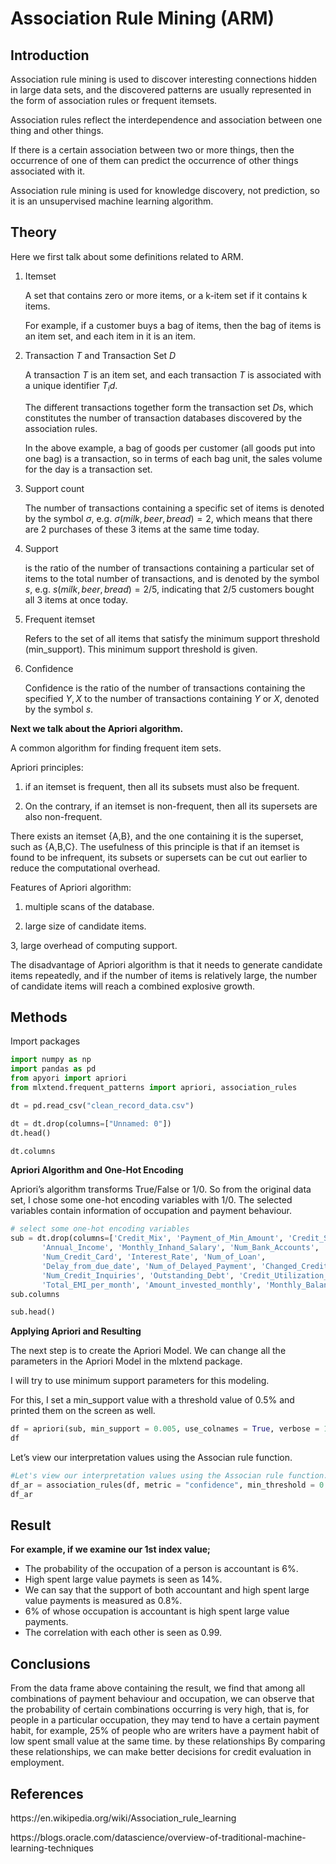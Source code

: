 # Association Rule Mining (ARM)

## Introduction

Association rule mining is used to discover interesting connections hidden in large data sets, and the discovered patterns are usually represented in the form of association rules or frequent itemsets.

Association rules reflect the interdependence and association between one thing and other things.

If there is a certain association between two or more things, then the occurrence of one of them can predict the occurrence of other things associated with it.

Association rule mining is used for knowledge discovery, not prediction, so it is an unsupervised machine learning algorithm.

## Theory

Here we first talk about some definitions related to ARM.

1. Itemset
   
   A set that contains zero or more items, or a k-item set if it contains k items.

    For example, if a customer buys a bag of items, then the bag of items is an item set, and each item in it is an item.

2. Transaction $T$ and Transaction Set $D$

    A transaction $T$ is an item set, and each transaction $T$ is associated with a unique identifier $T_id$.

    The different transactions together form the transaction set $D$s, which constitutes the number of transaction databases discovered by the association rules.


    In the above example, a bag of goods per customer (all goods put into one bag) is a transaction, so in terms of each bag unit, the sales volume for the day is a transaction set.

3. Support count
   
   The number of transactions containing a specific set of items is denoted by the symbol $\sigma$, e.g. $\sigma({milk,beer,bread})=2$, which means that there are 2 purchases of these 3 items at the same time today.

4. Support
   
   is the ratio of the number of transactions containing a particular set of items to the total number of transactions, and is denoted by the symbol $s$, e.g. $s({milk,beer,bread})=2/5$, indicating that 2/5 customers bought all 3 items at once today.

5. Frequent itemset
   
   Refers to the set of all items that satisfy the minimum support threshold (min_support).
   This minimum support threshold is given.

6. Confidence
   
   Confidence is the ratio of the number of transactions containing the specified ${Y,X}$ to the number of transactions containing ${Y}$ or ${X}$, denoted by the symbol $s$.

**Next we talk about the Apriori algorithm.**

A common algorithm for finding frequent item sets.

Apriori principles:

1. if an itemset is frequent, then all its subsets must also be frequent.

2. On the contrary, if an itemset is non-frequent, then all its supersets are also non-frequent.

There exists an itemset {A,B}, and the one containing it is the superset, such as {A,B,C}.
The usefulness of this principle is that if an itemset is found to be infrequent, its subsets or supersets can be cut out earlier to reduce the computational overhead.

Features of Apriori algorithm:

1. multiple scans of the database.

2. large size of candidate items.

3, large overhead of computing support.

The disadvantage of Apriori algorithm is that it needs to generate candidate items repeatedly, and if the number of items is relatively large, the number of candidate items will reach a combined explosive growth.

## Methods

Import packages


```python
import numpy as np
import pandas as pd
from apyori import apriori
from mlxtend.frequent_patterns import apriori, association_rules
```

```python
dt = pd.read_csv("clean_record_data.csv")

dt = dt.drop(columns=["Unnamed: 0"])
dt.head()
```

```python
dt.columns
```

**Apriori Algorithm and One-Hot Encoding**

Apriori's algorithm transforms True/False or 1/0. So from the original data set, I chose some one-hot encoding variables with 1/0. The selected variables contain information of occupation and payment behaviour.

```python
# select some one-hot encoding variables
sub = dt.drop(columns=['Credit_Mix', 'Payment_of_Min_Amount', 'Credit_Score', 'Age',
       'Annual_Income', 'Monthly_Inhand_Salary', 'Num_Bank_Accounts',
       'Num_Credit_Card', 'Interest_Rate', 'Num_of_Loan',
       'Delay_from_due_date', 'Num_of_Delayed_Payment', 'Changed_Credit_Limit',
       'Num_Credit_Inquiries', 'Outstanding_Debt', 'Credit_Utilization_Ratio',
       'Total_EMI_per_month', 'Amount_invested_monthly', 'Monthly_Balance'])
sub.columns
```

```python
sub.head()
```

**Applying Apriori and Resulting**

The next step is to create the Apriori Model. We can change all the parameters in the Apriori Model in the mlxtend package.

I will try to use minimum support parameters for this modeling.

For this, I set a min_support value with a threshold value of 0.5% and printed them on the screen as well.

```python
df = apriori(sub, min_support = 0.005, use_colnames = True, verbose = 1)
df
```

Let's view our interpretation values using the Associan rule function.

```python
#Let's view our interpretation values using the Associan rule function.
df_ar = association_rules(df, metric = "confidence", min_threshold = 0.001)
df_ar
```

## Result

**For example, if we examine our 1st index value;**

* The probability of the occupation of a person is accountant is 6%.
* High spent large value paymets is seen as 14%.
* We can say that the support of both accountant and high spent large value payments is measured as 0.8%.
* 6% of whose occupation is accountant is high spent large value payments.
* The correlation with each other is seen as 0.99.

## Conclusions

From the data frame above containing the result, we find that among all combinations of payment behaviour and occupation, we can observe that the probability of certain combinations occurring is very high, that is, for people in a particular occupation, they may tend to have a certain payment habit, for example, 25% of people who are writers have a payment habit of low spent small value at the same time. by these relationships By comparing these relationships, we can make better decisions for credit evaluation in employment.

## References
https://en.wikipedia.org/wiki/Association_rule_learning

https://blogs.oracle.com/datascience/overview-of-traditional-machine-learning-techniques